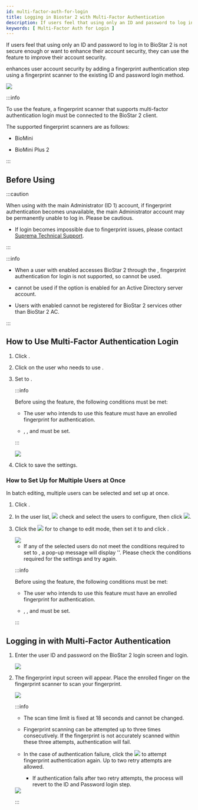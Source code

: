 ```yaml
---
id: multi-factor-auth-for-login
title: Logging in Biostar 2 with Multi-Factor Authentication
description: If users feel that using only an ID and password to log in to BioStar 2 is not secure enough or want to enhance their account security, they can use the Multi-Factor Auth for Login feature to improve their account security.
keywords: [ Multi-Factor Auth for Login ]
---
```


If users feel that using only an ID and password to log in to BioStar 2 is not secure enough or want to enhance their account security, they can use the <Cmd sid="common.fingerprintLogin" /> feature to improve their account security.

<Cmd sid="common.fingerprintLogin" /> enhances user account security by adding a fingerprint authentication step using a fingerprint scanner to the existing ID and password login method.

<Image src='/img/biostar-297-login-full.png' className='none' caption />

:::info

To use the <Cmd sid="common.fingerprintLogin" /> feature, a fingerprint scanner that supports multi-factor authentication login must be connected to the BioStar 2 client.

The supported fingerprint scanners are as follows:

* BioMini

* BioMini Plus 2

:::

## Before Using

:::caution

When using <Cmd sid="common.fingerprintLogin" /> with the main Administrator (ID 1) account, if fingerprint authentication becomes unavailable, the main Administrator account may be permanently unable to log in. Please be cautious.

* If login becomes impossible due to fingerprint issues, please contact [Suprema Technical Support](https://support.supremainc.com).

:::

:::info

* When a user with <Cmd sid="common.fingerprintLogin" /> enabled accesses BioStar 2 through the <Cmd sid="cloud.title" />, fingerprint authentication for login is not supported, so <Cmd sid="common.fingerprintLogin" /> cannot be used.

* <Cmd sid="common.fingerprintLogin" /> cannot be used if the <Cmd sid="biostar.login" /> option is enabled for an Active Directory server account.

* Users with <Cmd sid="common.fingerprintLogin" /> enabled cannot be registered for BioStar 2 services other than BioStar 2 AC.

:::

## How to Use Multi-Factor Authentication Login

1. Click <Cmd sid="common.gnb.user" />.

1. Click on the user who needs to use <Cmd sid="common.fingerprintLogin" />.

1. Set <Cmd sid="common.fingerprintLogin" /> to <Cmd sid="user.fingerprintLogin.active" />.

    :::info

    Before using the <Cmd sid="common.fingerprintLogin" /> feature, the following conditions must be met:

    * The user who intends to use this feature must have an enrolled fingerprint for authentication.

    * <Cmd sid="user.bioStarOperator" />, <Cmd sid="user.loginId" />, and <Cmd sid="common.password" /> must be set.

    :::

    <Image src='/img/biostar-multi-factor-auth-1.png' caption />

1. Click <Cmd sid="button.apply" /> to save the settings.

### How to Set Up for Multiple Users at Once

In batch editing, multiple users can be selected and set up at once.

1. Click <Cmd sid="common.gnb.user" />.

1. In the user list, <Image src='/img/common/ico-checkbox.png' ico /> check and select the users to configure, then click <Image src='/img/ico-batch-edit.png' ico />.

1. Click the <Image src='/img/common/ico-batch-edit-activate-button.png' ico /> for <Cmd sid="common.fingerprintLogin" /> to change to edit mode, then set it to <Cmd sid="user.fingerprintLogin.active" /> and click <Cmd sid="button.ok" />.

    <Image src='/img/biostar-multi-factor-auth-2.png' className='none' caption />

    * If any of the selected users do not meet the conditions required to set <Cmd sid="common.fingerprintLogin" /> to <Cmd sid="user.fingerprintLogin.active" />, a pop-up message will display '<Cmd sid="user.batchedit.popup.notavailableuser" />'. Please check the conditions required for the settings and try again.

    :::info

    Before using the <Cmd sid="common.fingerprintLogin" /> feature, the following conditions must be met:

    * The user who intends to use this feature must have an enrolled fingerprint for authentication.

    * <Cmd sid="user.bioStarOperator" />, <Cmd sid="user.loginId" />, and <Cmd sid="common.password" /> must be set.

    :::

## Logging in with Multi-Factor Authentication

1. Enter the user ID and password on the BioStar 2 login screen and login.

    <Image src='/img/biostar-297-login.png' caption />

1. The fingerprint input screen will appear. Place the enrolled finger on the fingerprint scanner to scan your fingerprint.

    <Image src='/img/biostar-297-multi-factor-auth-3.png' caption />

    :::info

    * The scan time limit is fixed at 18 seconds and cannot be changed.

    * Fingerprint scanning can be attempted up to three times consecutively. If the fingerprint is not accurately scanned within these three attempts, authentication will fail.

    * In the case of authentication failure, click the <Image src='/img/ico-retry.png' ico /> to attempt fingerprint authentication again. Up to two retry attempts are allowed.

        * If authentication fails after two retry attempts, the process will revert to the ID and Password login step.

    <Image src='/img/biostar-297-multi-factor-auth-fail.png' caption />

    :::